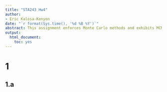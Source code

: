 ```yaml
---
title: "STA243 Hw4"
author:
- Eric Kalosa-Kenyon
date: "`r format(Sys.time(), '%d %B %Y')`"
abstract: This assignment enforces Monte Carlo methods and exhibits MCMCs.
output:
  html_document:
    toc: yes
---
```



# 1
## 1.a
